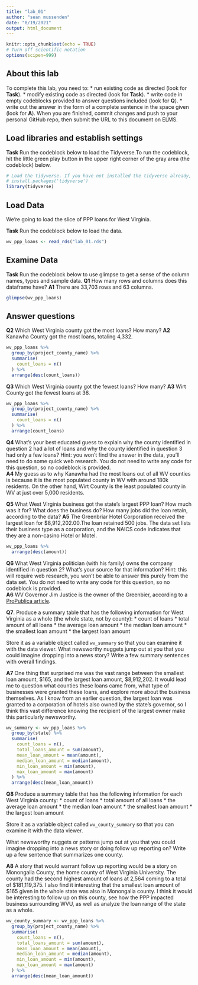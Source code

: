 ```yaml
---
title: "lab_01"
author: "sean mussenden"
date: "8/19/2021"
output: html_document
---
```


```r
knitr::opts_chunk$set(echo = TRUE)
# Turn off scientific notation
options(scipen=999)
```

## About this lab

To complete this lab, you need to:
* run existing code as directed (look for **Task**). 
* modify existing code as directed (look for **Task**).
* write code in empty codeblocks provided to answer questions included (look for **Q**). 
* write out the answer in the form of a complete sentence in the space given (look for **A**). 
When you are finished, commit changes and push to your personal GitHub repo, then submit the URL to this document on ELMS. 

## Load libraries and establish settings

**Task** Run the codeblock below to load the Tidyverse.To run the codeblock, hit the little green play button in the upper right corner of the gray area (the codeblock) below.

```r


# Load the tidyverse. If you have not installed the tidyverse already, remove the # from the next line and run it first.  
# install.packages('tidyverse')
library(tidyverse)
```

## Load Data 

We're going to load the slice of PPP loans for West Virginia.

**Task** Run the codeblock below to load the data. 

```r
wv_ppp_loans <- read_rds("lab_01.rds")
```

## Examine Data

**Task** Run the codeblock below to use glimpse to get a sense of the column names, types and sample data. 
**Q1** How many rows and columns does this dataframe have?
**A1** There are 33,703 rows and 63 columns.

```r
glimpse(wv_ppp_loans)
```

## Answer questions

**Q2** Which West Virginia county got the most loans? How many?
**A2** Kanawha County got the most loans, totaling 4,332.

```r
wv_ppp_loans %>%
  group_by(project_county_name) %>%
  summarise(
    count_loans = n()
  ) %>%
  arrange(desc(count_loans))
```
**Q3** Which West Virginia county got the fewest loans? How many?
**A3** Wirt County got the fewest loans at 36.

```r
wv_ppp_loans %>%
  group_by(project_county_name) %>%
  summarise(
    count_loans = n()
  ) %>%
  arrange(count_loans)
```
**Q4** What's your best educated guess to explain why the county identified in question 2 had a lot of loans and why the county identified in question 3 had only a few loans? Hint: you won't find the answer in the data, you'll need to do some quick web research. You do not need to write any code for this question, so no codeblock is provided.  
**A4** My guess as to why Kanawha had the most loans out of all WV counties is because it is the most populated county in WV with around 180k residents. On the other hand, Wirt County is the least populated county in WV at just over 5,000 residents.


**Q5** What West Virginia business got the state's largest PPP loan? How much was it for? What does the business do? How many jobs did the loan retain, according to the data?
**A5** The Greenbriar Hotel Corporation received the largest loan for $8,912,202.00.The loan retained 500 jobs. The data set lists their business type as a corporation, and the NAICS code indicates that they are a non-casino Hotel or Motel. 

```r
wv_ppp_loans %>%
  arrange(desc(amount))

```

**Q6** What West Virginia politician (with his family) owns the company identified in question 2? What's your source for that information? Hint: this will require web research, you won't be able to answer this purely from the data set.  You do not need to write any code for this question, so no codeblock is provided.  
**A6** WV Governor Jim Justice is the owner of the Greenbier, according to a [ProPublica article](propublica.org/article/west-virginia-greenbrier-governor-jim-justice-little-trump). 

**Q7**. Produce a summary table that has the following information for West Virginia as a whole (the whole state, not by county):
* count of loans
* total amount of all loans
* the average loan amount
* the median loan amount
* the smallest loan amount
* the largest loan amount

Store it as a variable object called `wv_summary` so that you can examine it with the data viewer. What newsworthy nuggets jump out at you that you could imagine dropping into a news story? Write a few summary sentences with overall findings. 

**A7** One thing that surprised me was the vast range between the smallest loan amount, $165, and the largest loan amount, $8,912,202. It would lead me to question what counties these loans came from, what type of businesses were granted these loans, and explore more about the business themselves. As I know from an earlier question, the largest loan was granted to a corporation of hotels also owned by the state's governor, so I think this vast difference knowing  the recipient of the largest owner make this particularly newsworthy. 
```r
wv_summary <- wv_ppp_loans %>%
  group_by(state) %>%
  summarise(
    count_loans = n(),
    total_loans_amount = sum(amount),
    mean_loan_amount = mean(amount),
    median_loan_amount = median(amount),
    min_loan_amount = min(amount),
    max_loan_amount = max(amount)
  ) %>%
  arrange(desc(mean_loan_amount))
```

**Q8** Produce a summary table that has the following information for each West Virginia county:
* count of loans
* total amount of all loans
* the average loan amount
* the median loan amount
* the smallest loan amount
* the largest loan amount

Store it as a variable object called `wv_county_summary` so that you can examine it with the data viewer. 

What newsworthy nuggets or patterns jump out at you that you could imagine dropping into a news story or doing follow up reporting on? Write up a few sentence that summarizes one county. 

**A8** A story that would warrant follow up reporting would be a story on Monongalia County, the home county of West Virginia University. The county had the second highest amount of loans at 2,564 coming to a total of $181,119,375. I also find it interesting that the smallest loan amount of $165 given in the whole state was also in Monongalia county. I think it would be interesting to follow up on this county, see how the PPP impacted business surrounding WVU, as well as analyze the loan range of the state as a whole. 
```r
wv_county_summary <- wv_ppp_loans %>%
  group_by(project_county_name) %>%
  summarise(
    count_loans = n(),
    total_loans_amount = sum(amount),
    mean_loan_amount = mean(amount),
    median_loan_amount = median(amount),
    min_loan_amount = min(amount),
    max_loan_amount = max(amount)
  ) %>%
  arrange(desc(mean_loan_amount))
```

